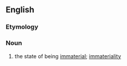 ==English==

===Etymology===
{{suffix|en|immaterial|ness}}

===Noun===
{{en-noun|-}}

# the state of being [[immaterial]]; [[immateriality]]